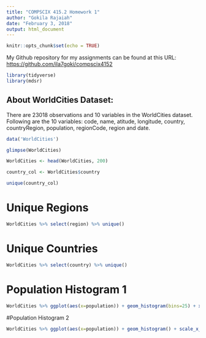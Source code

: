 ```yaml
---
title: "COMPSCIX 415.2 Homework 1"
author: "Gokila Rajaiah"
date: "February 3, 2018"
output: html_document
---
```


```r
knitr::opts_chunk$set(echo = TRUE)
```
My Github repository for my assignments can be found at this URL: [https://github.com/ila7goki/compscix4152](https://github.com/ila7goki/compscix4152)

```r
library(tidyverse)
library(mdsr)
```


## About WorldCities Dataset:


There are 23018 observations and 10 variables in the WorldCities dataset. Following are the 10 variables: code, name, atitude, longitude, country, countryRegion, population, regionCode, region and date.

```r
data('WorldCities')

```

```r

glimpse(WorldCities)

WorldCities <- head(WorldCities, 200)

country_col <- WorldCities$country

unique(country_col)

```

# Unique Regions

```r

WorldCities %>% select(region) %>% unique()


```


# Unique Countries

```r

WorldCities %>% select(country) %>% unique()
```

# Population Histogram 1

```r

WorldCities %>% ggplot(aes(x=population)) + geom_histogram(bins=25) + xlab('City Population')

```

#Population Histogram 2

```r

WorldCities %>% ggplot(aes(x=population)) + geom_histogram() + scale_x_continuous(labels = scales::comma) + xlab('City Population') + ylab('Count') + ggtitle('Histogram Plot of Population') + theme_bw()

```
